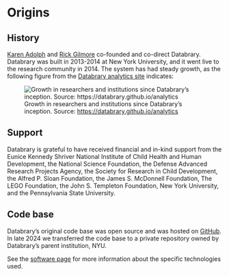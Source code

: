 # Origins {#sec-databrary-origins}

## History {-}

[Karen Adolph](https://as.nyu.edu/faculty/karen-adolph.html) and [Rick Gilmore](https://psych.la.psu.edu/people/rog1_/) co-founded and co-direct Databrary.
Databrary was built in 2013-2014 at New York University, and it went live to the research community in 2014.
The system has had steady growth, as the following figure from the [Databrary analytics site](https://databrary.github.io/analytics) indicates:

![Growth in researchers and institutions since Databrary's inception. Source: <https://databrary.github.io/analytics>](https://databrary.github.io/analytics/weekly_files/figure-html/fig-databrary-inst-invest-timeseries-1.png){#fig-analytics-invest-inst fig-align="center"}

## Support {-}

Databrary is grateful to have received financial and in-kind support from the Eunice Kennedy Shriver National Institute of Child Health and Human Development, the National Science Foundation, the Defense Advanced Research Projects Agency, the Society for Research in Child Development, the Alfred P. Sloan Foundation, the James S. McDonnell Foundation, The LEGO Foundation, the John S. Templeton Foundation, New York University, and the Pennsylvania State University.

## Code base {-}

Databrary's original code base was open source and was hosted on [GitHub](https://github.com/databrary).
In late 2024 we transferred the code base to a private repository owned by Databrary's parent institution, NYU. 

See the [software page](../more-information/software.qmd) for more information about the specific technologies used.
